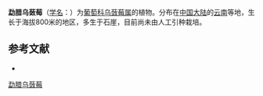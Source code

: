 {{Speciesbox
| name = 勐腊乌蔹莓
| status = 
| status_system = 
| image =
| genus = Cayratia
| species = menglaensis
| authority = C. L. Li
}}

'''勐腊乌蔹莓'''（[[学名|学名]]：{{lang|la|''Cayratia menglaensis''}}）为[[葡萄科|葡萄科]][[乌蔹莓属|乌蔹莓属]]的植物。分布在[[中国大陆|中国大陆]]的[[云南|云南]]等地，生长于海拔800米的地区，多生于石崖，目前尚未由人工引种栽培。

== 参考文献 ==
<div class="references-small">
* {{cite web| url =http://www.bioinfo.cn/db05/KmzwSpecies.php?action=view&id=28806| title =勐腊乌蔹莓| work =《中国高等植物数据库全库》| publisher =中国科学院微生物研究所| author =昆明植物研究所| accessdate =2009-02-26| deadurl =yes| archiveurl =https://web.archive.org/web/20160305105239/http://www.bioinfo.cn/db05/KmzwSpecies.php?action=view&id=28806| archivedate =2016-03-05}}
</div>
{{Taxonbar|from=Q10901258}}

[[Category:乌蔹莓属|勐腊乌蔹莓]]


{{植物小作品}}